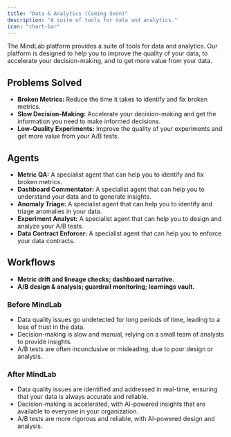 ```yaml
---
title: "Data & Analytics (Coming Soon)"
description: "A suite of tools for data and analytics."
icon: "chart-bar"
---
```


The MindLab platform provides a suite of tools for data and analytics. Our platform is designed to help you to improve the quality of your data, to accelerate your decision-making, and to get more value from your data.

## Problems Solved

-   **Broken Metrics:** Reduce the time it takes to identify and fix broken metrics.
-   **Slow Decision-Making:** Accelerate your decision-making and get the information you need to make informed decisions.
-   **Low-Quality Experiments:** Improve the quality of your experiments and get more value from your A/B tests.

## Agents

-   **Metric QA:** A specialist agent that can help you to identify and fix broken metrics.
-   **Dashboard Commentator:** A specialist agent that can help you to understand your data and to generate insights.
-   **Anomaly Triage:** A specialist agent that can help you to identify and triage anomalies in your data.
-   **Experiment Analyst:** A specialist agent that can help you to design and analyze your A/B tests.
-   **Data Contract Enforcer:** A specialist agent that can help you to enforce your data contracts.

## Workflows

-   **Metric drift and lineage checks; dashboard narrative.**
-   **A/B design & analysis; guardrail monitoring; learnings vault.**

### Before MindLab

-   Data quality issues go undetected for long periods of time, leading to a loss of trust in the data.
-   Decision-making is slow and manual, relying on a small team of analysts to provide insights.
-   A/B tests are often inconclusive or misleading, due to poor design or analysis.

### After MindLab

-   Data quality issues are identified and addressed in real-time, ensuring that your data is always accurate and reliable.
-   Decision-making is accelerated, with AI-powered insights that are available to everyone in your organization.
-   A/B tests are more rigorous and reliable, with AI-powered design and analysis.